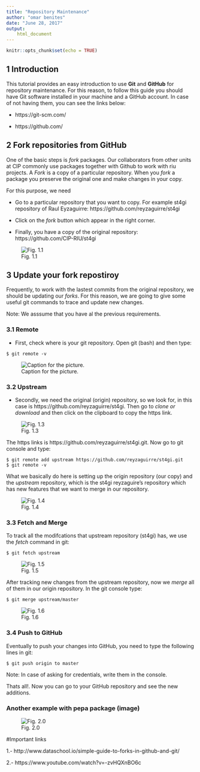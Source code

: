 ```yaml
---
title: "Repository Maintenance"
author: "omar benites"
date: "June 28, 2017"
output: 
    html_document
---
```



```r
knitr::opts_chunk$set(echo = TRUE)
```

## 1 Introduction

This tutorial provides an easy introduction to use **Git** and **GitHub** for repository maintenance. For this reason, to follow this guide you should have Git software installed in your machine and a GitHub account. In case of not having them, you can see the links below:

- https://git-scm.com/

- https://github.com/
 
## 2 Fork repositories from GitHub

One of the basic steps is *fork* packages. Our collaborators from other units at CIP commonly use packages together with Github to work with riu projects. A *Fork* is a copy of a particular repository. When you *fork* a package you preserve the original one and make changes in your copy. 

For this purpose, we need

- Go to a particular repository that you want to copy. For example st4gi repository of Raul Eyzaguirre: https://github.com/reyzaguirre/st4gi

- Click on the *fork* button which appear in the right corner.

- Finally, you have a copy of the original repository: https://github.com/CIP-RIU/st4gi 


![Fig. 1.1](img/fork.png)


## 3 Update your fork repostiroy

Frequently, to work with the lastest commits from the original repository, we should be updating our *forks*. For this reason, we are going to give some useful git commands to trace and update new changes. 

Note: We asssume that you have al the previous requirements.

### 3.1 Remote

- First, check where is your git repository. Open git (bash) and then type:

``` 
$ git remote -v
```
![Caption for the picture.](img/git_remote_v.jpg)

### 3.2 Upstream

- Secondly, we need the original (origin) repository, so we look for, in this case is https://github.com/reyzaguirre/st4gi. Then go to *clone or download* and then click on the clipboard to copy the https link. 


![Fig. 1.3](img/git_repo_httpslink.jpg)

The https links is https://github.com/reyzaguirre/st4gi.git. Now go to git console and type:

```
$ git remote add upstream https://github.com/reyzaguirre/st4gi.git
$ git remote -v
```

What we basically do here is setting up the origin repository (our copy) and the *upstream* repository, which is the st4gi reyzaguire's repository which has new features that we want to merge in our repository.

![Fig. 1.4](img/git_remote_2.jpg)


### 3.3 Fetch and Merge

To track all the modifcations that upstream repository (st4gi) has, we use the *fetch* command in git:

```
$ git fetch upstream
```
![Fig. 1.5](img/git_fetch.jpg)

After tracking new changes from the upstream repository, now we *merge* all of them in our origin repository. In the git console type: 


```
$ git merge upstream/master
```

![Fig. 1.6](img/git_merge.jpg)


### 3.4 Push to GitHub

Eventually to push your changes into GitHub, you need to type the following lines in git:

```
$ git push origin to master
```
Note: In case of asking for credentials, write them in the console. 

Thats all!. Now you can go to your GitHub repository and see the new additions.



### Another example with pepa package (image)

![Fig. 2.0](img/pepa.jpg)


#Important links

1.- http://www.dataschool.io/simple-guide-to-forks-in-github-and-git/

2.- https://www.youtube.com/watch?v=-zvHQXnBO6c





